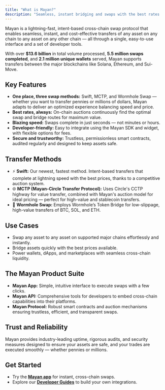 ```yaml
---
title: "What is Mayan?"
description: "Seamless, instant bridging and swaps with the best rates — all in one place. "
---
```


Mayan is a lightning-fast, intent-based cross-chain swap protocol that enables seamless, instant, and cost-effective transfers of any asset on any chain to any asset on any other chain — all through a single, easy-to-use interface and a set of developer tools.

With over **\$13.6 billion** in total volume processed, **5.5 million swaps completed**, and **2.1 million unique wallets** served, Mayan supports transfers between the major blockchains like Solana, Ethereum, and Sui-Move.

## Key Features

- **One place, three swap methods:** Swift, MCTP, and Wormhole Swap — whether you want to transfer pennies or millions of dollars, Mayan adapts to deliver an optimized experience balancing speed and price.
- **Best rates, always:** On-chain auctions continuously find the optimal swap and bridge routes for maximum value.
- **Blazing speed:** Swaps complete in just seconds — not minutes or hours.
- **Developer-friendly:** Easy to integrate using the Mayan SDK and widget, with flexible options for fees.
- **Secure and trustworthy:** Trustless, permissionless smart contracts, audited regularly and designed to keep assets safe.

## Transfer Methods

- ⚡ **Swift:** Our newest, fastest method. Intent-based transfers that complete at lightning speed with the best prices, thanks to a competitive auction system.
- 🌐 **MCTP (Mayan-Circle Transfer Protocol):** Uses Circle's CCTP highway for value transfer, combined with Mayan's auction model for ideal pricing — perfect for high-value and stablecoin transfers.
- 🔄 **Wormhole Swap:** Employs Wormhole’s Token Bridge for low-slippage, high-value transfers of BTC, SOL, and ETH.

## Use Cases

- Swap any asset to any asset on supported major chains effortlessly and instantly.
- Bridge assets quickly with the best prices available.
- Power wallets, dApps, and marketplaces with seamless cross-chain liquidity.

## The Mayan Product Suite

- **Mayan App:** Simple, intuitive interface to execute swaps with a few clicks.
- **Mayan API:** Comprehensive tools for developers to embed cross-chain capabilities into their platforms.
- **Mayan Protocol:** Robust smart contracts and auction mechanisms ensuring trustless, efficient, and transparent swaps.

## Trust and Reliability

Mayan provides industry-leading uptime, rigorous audits, and security measures designed to ensure your assets are safe, and your trades are executed smoothly — whether pennies or millions.

## Get Started

- Try the [**Mayan app**](https://mayan.finance/) for instant, cross-chain swaps.
- Explore our [**Developer Guides**](https://docs.mayan.finance/) to build your own integrations.